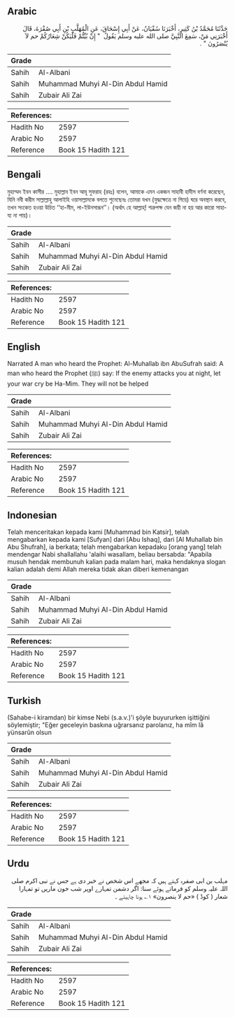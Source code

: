 ## Arabic


<div dir="rtl" lang="ar" style={{fontSize:'larger',backgroundColor:'#f8f9fa',padding:20}}>
حَدَّثَنَا مُحَمَّدُ بْنُ كَثِيرٍ، أَخْبَرَنَا سُفْيَانُ، عَنْ أَبِي إِسْحَاقَ، عَنِ الْمُهَلَّبِ بْنِ أَبِي صُفْرَةَ، قَالَ أَخْبَرَنِي مَنْ، سَمِعَ النَّبِيَّ صلى الله عليه وسلم يَقُولُ ‏ "‏ إِنْ بُيِّتُّمْ فَلْيَكُنْ شِعَارُكُمْ حم لاَ يُنْصَرُونَ ‏"‏ ‏.‏
</div>
<div style={{backgroundColor:'#f8f9fa',padding:20, marginBottom: 10}}><table> <thead> <tr> <th>Grade</th> <th></th> </tr> </thead> <tbody> <tr><td>Sahih</td><td>Al-Albani</td></tr><tr><td>Sahih</td><td>Muhammad Muhyi Al-Din Abdul Hamid</td></tr><tr><td>Sahih</td><td>Zubair Ali Zai</td></tr></tbody></table><table> <thead> <tr> <th>References:</th> <th></th> </tr> </thead> <tbody><tr><td>Hadith No</td><td>2597</td></tr><tr><td>Arabic No</td><td>2597</td></tr><tr><td>Reference</td><td>Book 15 Hadith 121</td></tr></tbody></table></div>

## Bengali


<div dir="ltr" lang="bn" style={{fontSize:'larger',backgroundColor:'#f8f9fa',padding:20}}>
মুহাম্মদ ইবন কাসীর .... মুহাল্লাব ইবন আবূ সুফরাহ (রহঃ) বলেন, আমাকে এমন একজন সাহাবী হাদীস বর্ণনা করেছেন, যিনি নবী করীম সাল্লাল্লাহু আলাইহি ওয়াসাল্লামকে বলতে শুনেছেনঃ তোমরা যখন (যুদ্ধক্ষেত্রে না গিয়ে) ঘরে অবস্থান করবে, তখন সংকেত হওয়া উচিত ‘‘হা-মীম, লা-ইউনসারূন’’। (অর্থাৎ হে আল্লাহ্! শত্রুপক্ষ যেন জয়ী না হয় আর কারো সাহায্য না পায়)।
</div>
<div style={{backgroundColor:'#f8f9fa',padding:20, marginBottom: 10}}><table> <thead> <tr> <th>Grade</th> <th></th> </tr> </thead> <tbody> <tr><td>Sahih</td><td>Al-Albani</td></tr><tr><td>Sahih</td><td>Muhammad Muhyi Al-Din Abdul Hamid</td></tr><tr><td>Sahih</td><td>Zubair Ali Zai</td></tr></tbody></table><table> <thead> <tr> <th>References:</th> <th></th> </tr> </thead> <tbody><tr><td>Hadith No</td><td>2597</td></tr><tr><td>Arabic No</td><td>2597</td></tr><tr><td>Reference</td><td>Book 15 Hadith 121</td></tr></tbody></table></div>

## English


<div dir="ltr" lang="en" style={{fontSize:'larger',backgroundColor:'#f8f9fa',padding:20}}>
Narrated A man who heard the Prophet: Al-Muhallab ibn AbuSufrah said: A man who heard the Prophet (ﷺ) say: If the enemy attacks you at night, let your war cry be Ha-Mim. They will not be helped
</div>
<div style={{backgroundColor:'#f8f9fa',padding:20, marginBottom: 10}}><table> <thead> <tr> <th>Grade</th> <th></th> </tr> </thead> <tbody> <tr><td>Sahih</td><td>Al-Albani</td></tr><tr><td>Sahih</td><td>Muhammad Muhyi Al-Din Abdul Hamid</td></tr><tr><td>Sahih</td><td>Zubair Ali Zai</td></tr></tbody></table><table> <thead> <tr> <th>References:</th> <th></th> </tr> </thead> <tbody><tr><td>Hadith No</td><td>2597</td></tr><tr><td>Arabic No</td><td>2597</td></tr><tr><td>Reference</td><td>Book 15 Hadith 121</td></tr></tbody></table></div>

## Indonesian


<div dir="ltr" lang="id" style={{fontSize:'larger',backgroundColor:'#f8f9fa',padding:20}}>
Telah menceritakan kepada kami [Muhammad bin Katsir], telah mengabarkan kepada kami [Sufyan] dari [Abu Ishaq], dari [Al Muhallab bin Abu Shufrah], ia berkata; telah mengabarkan kepadaku [orang yang] telah mendengar Nabi shallallahu 'alaihi wasallam, beliau bersabda: "Apabila musuh hendak membunuh kalian pada malam hari, maka hendaknya slogan kalian adalah demi Allah mereka tidak akan diberi kemenangan
</div>
<div style={{backgroundColor:'#f8f9fa',padding:20, marginBottom: 10}}><table> <thead> <tr> <th>Grade</th> <th></th> </tr> </thead> <tbody> <tr><td>Sahih</td><td>Al-Albani</td></tr><tr><td>Sahih</td><td>Muhammad Muhyi Al-Din Abdul Hamid</td></tr><tr><td>Sahih</td><td>Zubair Ali Zai</td></tr></tbody></table><table> <thead> <tr> <th>References:</th> <th></th> </tr> </thead> <tbody><tr><td>Hadith No</td><td>2597</td></tr><tr><td>Arabic No</td><td>2597</td></tr><tr><td>Reference</td><td>Book 15 Hadith 121</td></tr></tbody></table></div>

## Turkish


<div dir="ltr" lang="tr" style={{fontSize:'larger',backgroundColor:'#f8f9fa',padding:20}}>
(Sahabe-i kiramdan) bir kimse Nebi (s.a.v.)'i şöyle buyururken işittiğini söylemiştir; "Eğer geceleyin baskına uğrarsanız parolanız, ha mîm lâ yünsarûn olsun
</div>
<div style={{backgroundColor:'#f8f9fa',padding:20, marginBottom: 10}}><table> <thead> <tr> <th>Grade</th> <th></th> </tr> </thead> <tbody> <tr><td>Sahih</td><td>Al-Albani</td></tr><tr><td>Sahih</td><td>Muhammad Muhyi Al-Din Abdul Hamid</td></tr><tr><td>Sahih</td><td>Zubair Ali Zai</td></tr></tbody></table><table> <thead> <tr> <th>References:</th> <th></th> </tr> </thead> <tbody><tr><td>Hadith No</td><td>2597</td></tr><tr><td>Arabic No</td><td>2597</td></tr><tr><td>Reference</td><td>Book 15 Hadith 121</td></tr></tbody></table></div>

## Urdu


<div dir="rtl" lang="ur" style={{fontSize:'larger',backgroundColor:'#f8f9fa',padding:20}}>
مہلب بن ابی صفرہ کہتے ہیں کہ مجھے اس شخص نے خبر دی ہے جس نے نبی اکرم صلی اللہ علیہ وسلم کو فرماتے ہوئے سنا: اگر دشمن تمہارے اوپر شب خون ماریں تو تمہارا شعار ( کوڈ ) «حم لا ينصرون» ۱؎ ہونا چاہیئے ۔
</div>
<div style={{backgroundColor:'#f8f9fa',padding:20, marginBottom: 10}}><table> <thead> <tr> <th>Grade</th> <th></th> </tr> </thead> <tbody> <tr><td>Sahih</td><td>Al-Albani</td></tr><tr><td>Sahih</td><td>Muhammad Muhyi Al-Din Abdul Hamid</td></tr><tr><td>Sahih</td><td>Zubair Ali Zai</td></tr></tbody></table><table> <thead> <tr> <th>References:</th> <th></th> </tr> </thead> <tbody><tr><td>Hadith No</td><td>2597</td></tr><tr><td>Arabic No</td><td>2597</td></tr><tr><td>Reference</td><td>Book 15 Hadith 121</td></tr></tbody></table></div>